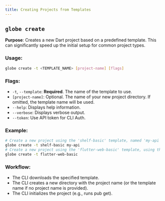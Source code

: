 ```yaml
---
title: Creating Projects from Templates
---
```


## `globe create`

**Purpose**: Creates a new Dart project based on a predefined template. This can significantly speed up the initial setup for common project types.

### Usage:

```bash
globe create -t <TEMPLATE_NAME> [project-name] [flags]
```

### Flags:

- `-t`, `--template`: **Required**. The name of the template to use.
- `[project-name]`: Optional. The name of your new project directory. If omitted, the template name will be used.
- `--help`: Displays help information.
- `--verbose`: Displays verbose output.
- `--token`: Use API token for CLI Auth.

### Example:

```bash
# Create a new project using the 'shelf-basic' template, named 'my-api'
globe create -t shelf-basic my-api
# Create a new project using the 'flutter-web-basic' template, using the default name
globe create -t flutter-web-basic
```

### Workflow:

- The CLI downloads the specified template.
- The CLI creates a new directory with the project name (or the template name if no project name is provided).
- The CLI initializes the project (e.g., runs pub get).
